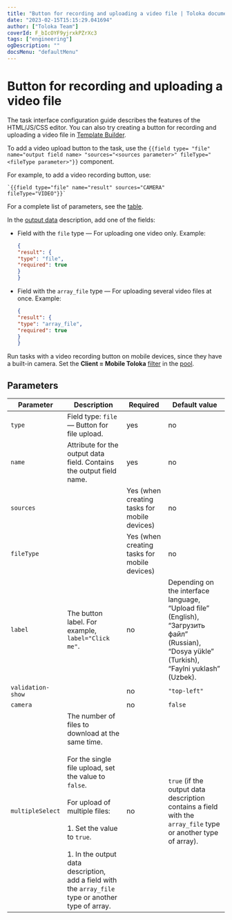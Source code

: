 ```yaml
---
title: "Button for recording and uploading a video file | Toloka documentation"
date: "2023-02-15T15:15:29.041694"
author: ["Toloka Team"]
coverId: F_bIcOYF9yjrxkPZrXc3
tags: ["engineering"]
ogDescription: ""
docsMenu: "defaultMenu"
---
```



# Button for recording and uploading a video file

<Note mode="note" title="Note">

The task interface configuration guide describes the features of the HTML/JS/CSS editor. You can also try creating a button for recording and uploading a video file in [Template Builder](/docs-new/template-builder/reference/field.media-file).

</Note>

To add a video upload button to the task, use the `{{field type= "file" name="output field name> "sources="<sources parameter>" fileType="<fileType parameter>"}}` component.

For example, to add a video recording button, use:

```plaintext
`{{field type="file" name="result" sources="CAMERA" fileType="VIDEO"}}`
```

For a complete list of parameters, see the [table](#parameters).

In the [output data](/docs-new/guide/incoming) description, add one of the fields:

- Field with the `file` type — For uploading one video only. Example:

    ```json
    {
    "result": {
    "type": "file",
    "required": true
    }
    }
    ```

- Field with the `array_file` type — For uploading several video files at once. Example:

    ```json
    {
    "result": {
    "type": "array_file",
    "required": true
    }
    }
    ```

Run tasks with a video recording button on mobile devices, since they have a built-in camera. Set the **Client = Mobile Toloka** [filter](/docs-new/guide/filters) in the [pool](/docs-new/glossary#pool).

## Parameters

**Parameter**|**Description**|**Required**|**Default value**
----- | ----- | ----- | -----
`type`| Field type: `file` — Button for file upload. | yes | no
`name`| Attribute for the output data field. Contains the output field name. | yes | no
`sources`| <UploadVideoTable1/>| Yes (when creating tasks for mobile devices) | no
`fileType`| <UploadVideoTable2/>| Yes (when creating tasks for mobile devices) | no
`label`| The button label. For example, `label="Click me"`. | no | Depending on the interface language, “Upload file” (English), “Загрузить файл” (Russian), “Dosya yükle” (Turkish), “Faylni yuklash” (Uzbek).
`validation-show`| <UploadVideoTable3/>| no | `"top-left"`
`camera`| <UploadVideoTable4/>| no | `false`
`multipleSelect`| The number of files to download at the same time.<br/><br/>For the single file upload, set the value to `false`.<br/><br/>For upload of multiple files:<br/><br/>1. Set the value to `true`.<br/><br/>1. In the output data description, add a field with the `array_file` type or another type of array. | no | `true` (if the output data description contains a field with the `array_file` type or another type of array).

<ContactGuideSupport/>
